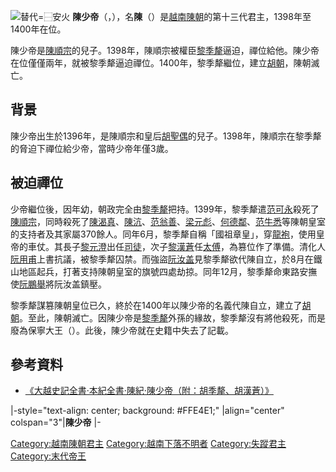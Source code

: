 {{CJK-New-Char|2DD23}}
{{越南君主
| 名稱=陳少帝
| 圖像=
| 說明=
| 國號=[[大越|大越]]
| 朝代=[[陳朝_(越南)|陳朝]]
| 在位=1398年—1400年
| 前任=[[陳順宗|陳順宗]]
| 繼任=[[胡季犛|胡季犛]]（[[胡朝|胡朝]]）
| 年號=[[建新|建新]]
| 姓名='''陳'''𭴣或'''陳𤇼'''
| 字=
| 尊號=
| 其他稱銜=保寧大王
| 別名=
| 出生=1396年
| 逝世=？
| 廟號=
| 諡號=
| 陵墓=
| 父= [[陳順宗|陳順宗]]
| 母= [[胡聖偶|胡聖偶]]
| 后=
|}}
[[File:安火缺字.svg|替代=⿱安火]]
'''陳少帝'''（{{vie|v='''Trần Thiếu Đế'''|hn=陳少帝}}，{{bd|1396年||？||}}），名'''陳{{僻字|𭴣|⿱安火}}'''（{{vie|v='''Trần An'''|hn=陳𭴣}}）是[[越南|越南]][[陳朝_(越南)|陳朝]]的第十三代君主，1398年至1400年在位。

陳少帝是[[陳順宗|陳順宗]]的兒子。1398年，陳順宗被權臣[[黎季犛|黎季犛]]逼迫，禪位給他。陳少帝在位僅僅兩年，就被黎季犛逼迫禪位。1400年，黎季犛繼位，建立[[胡朝|胡朝]]，陳朝滅亡。

==背景==
陳少帝出生於1396年，是陳順宗和皇后[[胡聖偶|胡聖偶]]的兒子。1398年，陳順宗在黎季犛的脅迫下禪位給少帝，當時少帝年僅3歲。

==被迫禪位==
少帝繼位後，因年幼，朝政完全由[[黎季犛|黎季犛]]把持。1399年，黎季犛遣[[范可永|范可永]]殺死了[[陳順宗|陳順宗]]，同時殺死了[[陳渴真|陳渴真]]、[[陳沆_(越南)|陳沆]]、[[范翁善|范翁善]]、[[梁元彪|梁元彪]]、[[何德鄰|何德鄰]]、[[范牛悉|范牛悉]]等陳朝皇室的支持者及其家屬370餘人。同年6月，黎季犛自稱「國祖章皇」，穿[[龍袍|龍袍]]，使用皇帝的車仗。其長子[[胡元澄|黎元澄]]出任[[司徒|司徒]]，次子[[胡漢蒼|黎漢蒼]]任[[太傅|太傅]]，為篡位作了準備。清化人[[阮用甫|阮用甫]]上書抗議，被黎季犛囚禁。而強盜[[阮汝盖|阮汝盖]]見黎季犛欲代陳自立，於8月在鐵山地區起兵，打著支持陳朝皇室的旗號四處劫掠。同年12月，黎季犛命東路安撫使[[阮鵬舉|阮鵬舉]]將阮汝盖鎮壓。

黎季犛謀篡陳朝皇位已久，終於在1400年以陳少帝的名義代陳自立，建立了[[胡朝|胡朝]]。至此，陳朝滅亡。因陳少帝是[[黎季犛|黎季犛]]外孫的緣故，黎季犛沒有將他殺死，而是廢為保寧大王（{{vie|v=Bảo Ninh Đại vương|hn=保寧大王}}）。此後，陳少帝就在史籍中失去了記載。
== 參考資料 ==
*[http://www.nomna.org/DVSKTT/dvsktt.php?IDcat=52 《大越史記全書‧本紀全書‧陳紀‧陳少帝（附：胡季犛、胡漢蒼）》] {{Wayback|url=http://www.nomna.org/DVSKTT/dvsktt.php?IDcat=52 |date=20160312145345 }}
{{s-start}}
|-style="text-align: center; background: #FFE4E1;"
|align="center" colspan="3"|'''陳少帝'''
|-
{{s-before|[[陳順宗|陳順宗]]}}
{{s-title|[[越南君主列表#陳朝|越南陳朝君主]]|1398年－1400年}}
{{s-after|胡朝[[胡季犛|胡季犛]]}}
{{end box}}

{{越南陳朝君主}}

[[Category:越南陳朝君主|Category:越南陳朝君主]]
[[Category:越南下落不明者|Category:越南下落不明者]]
[[Category:失蹤君主|Category:失蹤君主]]
[[Category:末代帝王|Category:末代帝王]]